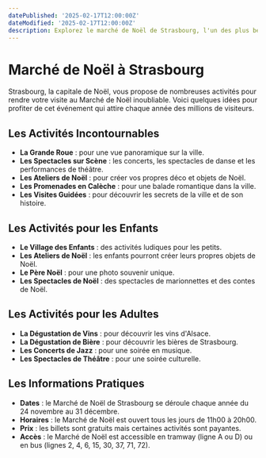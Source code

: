 ```yaml
---
datePublished: '2025-02-17T12:00:00Z'
dateModified: '2025-02-17T12:00:00Z'
description: Explorez le marché de Noël de Strasbourg, l'un des plus beaux d'Alsace, avec ses traditions et son ambiance Féerique.
---
```


# Marché de Noël à Strasbourg

Strasbourg, la capitale de Noël, vous propose de nombreuses activités pour rendre votre visite au Marché de Noël inoubliable. Voici quelques idées pour profiter de cet événement qui attire chaque année des millions de visiteurs.

## Les Activités Incontournables

- **La Grande Roue** : pour une vue panoramique sur la ville.
- **Les Spectacles sur Scène** : les concerts, les spectacles de danse et les performances de théâtre.
- **Les Ateliers de Noël** : pour créer vos propres déco et objets de Noël.
- **Les Promenades en Calèche** : pour une balade romantique dans la ville.
- **Les Visites Guidées** : pour découvrir les secrets de la ville et de son histoire.

## Les Activités pour les Enfants

- **Le Village des Enfants** : des activités ludiques pour les petits.
- **Les Ateliers de Noël** : les enfants pourront créer leurs propres objets de Noël.
- **Le Père Noël** : pour une photo souvenir unique.
- **Les Spectacles de Noël** : des spectacles de marionnettes et des contes de Noël.

<PromotionSection />

## Les Activités pour les Adultes

- **La Dégustation de Vins** : pour découvrir les vins d'Alsace.
- **La Dégustation de Bière** : pour découvrir les bières de Strasbourg.
- **Les Concerts de Jazz** : pour une soirée en musique.
- **Les Spectacles de Théâtre** : pour une soirée culturelle.

## Les Informations Pratiques

- **Dates** : le Marché de Noël de Strasbourg se déroule chaque année du 24 novembre au 31 décembre.
- **Horaires** : le Marché de Noël est ouvert tous les jours de 11h00 à 20h00.
- **Prix** : les billets sont gratuits mais certaines activités sont payantes.
- **Accès** : le Marché de Noël est accessible en tramway (ligne A ou D) ou en bus (lignes 2, 4, 6, 15, 30, 37, 71, 72).
